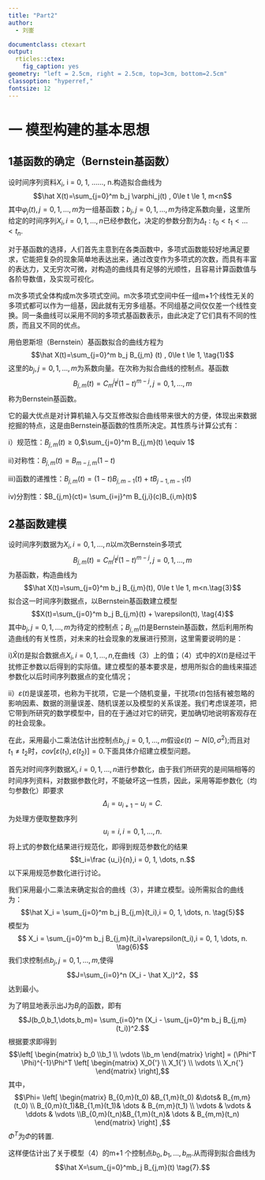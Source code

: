 ```yaml
---
title: "Part2"
author:
  - 刘崟

documentclass: ctexart
output:
  rticles::ctex:
    fig_caption: yes
geometry: "left = 2.5cm, right = 2.5cm, top=3cm, bottom=2.5cm"
classoption: "hyperref,"
fontsize: 12
---
```


# 一 模型构建的基本思想

## 1基函数的确定（Bernstein基函数）
设时间序列资料$X_i$, i = 0, 1, ……, n.构造拟合曲线为$$\hat X(t)=\sum_{j=0}^m b_j \varphi_j(t) ,  0\le t \le 1, m<n$$其中$\varphi_j(t),j = 0, 1, \dots, m$为一组基函数；$b_j,j = 0, 1,\dots, m$为待定系数向量，这里所给定的时间序列$X_i,i = 0, 1, \dots, n$已经参数化，决定的参数分割为$\Delta_t :t_0<t_1<\dots<t_n$.

对于基函数的选择，人们首先主意到在各类函数中，多项式函数能较好地满足要求，它能把复杂的现象简单地表达出来，通过改变作为多项式的次数，而具有丰富的表达力，又无穷次可微，对构造的曲线具有足够的光顺性，且容易计算函数值与各阶导数值，及实现可视化。

m次多项式全体构成m次多项式空间。m次多项式空间中任一组m+1个线性无关的多项式都可以作为一组基，因此就有无穷多组基。不同组基之间仅仅差一个线性变换。同一条曲线可以采用不同的多项式基函数表示，由此决定了它们具有不同的性质，而且又不同的优点。

用伯恩斯坦（Bernstein）基函数拟合的曲线方程为$$\hat X(t)=\sum_{j=0}^m b_j B_{j,m} (t) , 0\le t \le 1,   \tag{1}$$这里的$b_j,j = 0, 1, \dots, m$为系数向量。在次称为拟合曲线的控制点。基函数$$B_{j,m}(t)=C_m^j t^j (1-t)^{m-j}, j = 0, 1, \dots, m\tag{2}$$称为Bernstein基函数。

它的最大优点是对计算机输入与交互修改拟合曲线带来很大的方便，体现出来数据挖掘的特点，这是由Bernstein基函数的性质所决定。其性质与计算公式有：

i）规范性：$B_{j,m}(t)\ge0$,$\sum_{j=0}^m B_{j,m}(t) \equiv 1$

ii)对称性：$B_{j,m}(t)=B_{m-j,m}(1-t)$

iii)函数的递推性：$B_{j,m}(t)=(1-t)B_{j,m-1}(t)+tB_{j-1,m-1}(t)$

iv)分割性：$B_{j,m}(ct)= \sum_{i=j}^m B_{j,i}(c)B_{i,m}(t)$

## 2基函数建模
设时间序列数据为$X_i,i = 0, 1, \dots, n$以m次Bernstein多项式$$B_{j,m}(t)=C_m^j t^j (1-t)^{m-j}, j = 0, 1, \dots, m$$为基函数，构造曲线为$$\hat X(t)=\sum_{j=0}^m b_j B_{j,m}(t), 0\le t \le 1, m<n.\tag{3}$$拟合这一时间序列数据点，以Bernstein基函数建立模型$$X(t)=\sum_{j=0}^m b_j B_{j,m}(t) + \varepsilon(t), \tag{4}$$其中$b_j,j = 0, 1, \dots, m$为待定的控制点；$B_{j,m}(t)$是Bernstein基函数，然后利用所构造曲线的有关性质，对未来的社会现象的发展进行预测，这里需要说明的是：

i)$\hat X(t)$是拟合数据点$X_i,i = 0, 1, \dots, n$,在曲线（3）上的值；（4）式中的$X(t)$是经过干扰修正参数以后得到的实际值。建立模型的基本要求是，想用所拟合的曲线来描述参数化以后时间序列数据点的变化情况；

ii）$\varepsilon(t)$是误差项，也称为干扰项，它是一个随机变量，干扰项$\varepsilon(t)$包括有被忽略的影响因素、数据的测量误差、随机误差以及模型的关系误差。我们考虑误差项，把它带到所研究的数学模型中，目的在于通过对它的研究，更加确切地说明客观存在的社会现象。

在此，采用最小二乘法估计出控制点$b_j,j = 0, 1, \dots, m$假设$\varepsilon(t) \sim N(0,\sigma^2)$;而且对$t_1 \ne t_2$时，$cov[\varepsilon(t_1),\varepsilon(t_2)] = 0$.下面具体介绍建立模型问题。

首先对时间序列数据$X_i,i = 0, 1, \dots, n$进行参数化，由于我们所研究的是间隔相等的时间序列资料，对数据参数化时，不能破坏这一性质，因此，采用等距参数化（均匀参数化）即要求$$\Delta_i = u_{i+1}-u_i=C.$$为处理方便取整数序列$$u_i=i,i = 0, 1,\dots, n.$$将上式的参数化结果进行规范化，即得到规范参数化的结果$$t_i=\frac {u_i}{n},i = 0, 1, \dots, n.$$以下采用规范参数化进行讨论。

我们采用最小二乘法来确定拟合的曲线（3），并建立模型。设所需拟合的曲线为：$$\hat X_i = \sum_{j=0}^m b_j B_{j,m}(t_i),i = 0, 1, \dots, n. \tag{5}$$模型为$$ X_i = \sum_{j=0}^m b_j B_{j,m}(t_i)+\varepsilon(t_i),i = 0, 1, \dots, n. \tag{6}$$我们求控制点$b_j,j = 0, 1, \dots, m$,使得$$J=\sum_{i=0}^n (X_i - \hat X_i)^2，$$达到最小。

为了明显地表示出J为$B_j$的函数，即有$$J(b_0,b_1,\dots,b_m)= \sum_{i=0}^n (X_i - \sum_{j=0}^m b_j B_{j,m}(t_i))^2.$$根据要求即得到$$\left[ \begin{matrix} b_0 \\b_1 \\ \vdots \\b_m \end{matrix} \right] = (\Phi^T \Phi)^{-1}\Phi^T \left[ \begin{matrix} X_0{'} \\ X_1{'} \\ \vdots \\ X_n{'} \end{matrix} \right],$$其中，$$\Phi= \left[ \begin{matrix} B_{0,m}(t_0) &B_{1,m}(t_0) &\dots& B_{m,m}(t_0) \\  B_{0,m}(t_1)&B_{1,m}(t_1)& \dots & B_{m,m}(t_1) \\ \vdots & \vdots & \ddots & \vdots \\B_{0,m}(t_n)&B_{1,m}(t_n)& \dots & B_{m,m}(t_n) \end{matrix} \right]  ,$$ $\Phi^T$为$\Phi$的转置.

这样便估计出了关于模型（4）的m+1 个控制点$b_0, b_1, \dots, b_m.$从而得到拟合曲线为$$\hat X=\sum_{j=0}^mb_j B_{j,m}(t) \tag{7}.$$
















